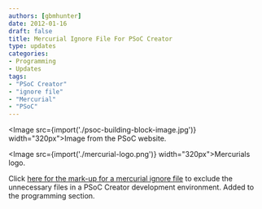 ```yaml
---
authors: [gbmhunter]
date: 2012-01-16
draft: false
title: Mercurial Ignore File For PSoC Creator
type: updates
categories:
- Programming
- Updates
tags:
- "PSoC Creator"
- "ignore file"
- "Mercurial"
- "PSoC"
---
```



<Image src={import('./psoc-building-block-image.jpg')} width="320px">Image from the PSoC website.</Image>

<Image src={import('./mercurial-logo.png')} width="320px">Mercurials logo.</Image>

Click [here for the mark-up for a mercurial ignore file](/programming/version-control-systems/mercurial/ignore-files/mercurial-ignore-file-code-for-psoc-creator) to exclude the unnecessary files in a PSoC Creator development environment. Added to the programming section.

